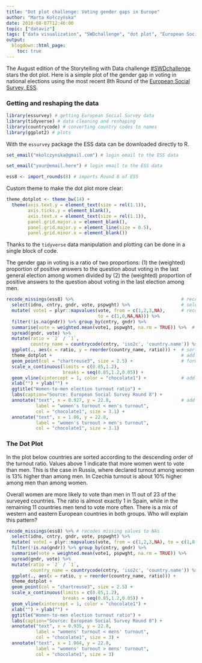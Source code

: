 ```yaml
---
title: "Dot plot challenge: Voting gender gaps in Europe"
author: "Marta Kołczyńska"
date: 2018-08-07T12:46:00
topic: ["dataviz"]
tags: ["data visualization", "SWDchallenge", "dot plot", "European Social Survey", "political inequality"]
output: 
  blogdown::html_page:
    toc: true
---
```


The August edition of the Storytelling with Data challenge [#SWDchallenge](http://www.storytellingwithdata.com/swdchallenge/){target="_blank"} stars the dot plot. Here is a simple plot of the gender gap in voting in national elections using the most recent 8th Round of the [European Social Survey, ESS](http://www.europeansocialsurvey.org/){target="_blank"}.

### Getting and reshaping the data

```r
library(essurvey) # getting European Social Survey data
library(tidyverse) # data cleaning and reshaping
library(countrycode) # converting country codes to names
library(ggplot2) # plots
```

With the `essurvey` package the ESS data can be downloaded directly to R.

```r
set_email("mkolczynska@gmail.com") # login email to the ESS data
```
```r
set_email("your@email.here") # login email to the ESS data
```
```r
ess8 <- import_rounds(8) # imports Round 8 of ESS

```

Custom theme to make the dot plot more clear:

```r
theme_dotplot <- theme_bw(14) +
  theme(axis.text.y = element_text(size = rel(1.1)),
        axis.ticks.y = element_blank(),
        axis.text.x = element_text(size = rel(1.1)),
        panel.grid.major.x = element_blank(),
        panel.grid.major.y = element_line(size = 0.5),
        panel.grid.minor.x = element_blank())
```

Thanks to the `tidyverse` data manipulation and plotting can be done in a single block of code.

The gender gap in voting is a ratio of two proportions: (1) the (weighted) proportion of positive answers to the question about voting in the last general election among women divided by (2) the (weighted) proportion of positive answers to the question about voting in the last election among men.

```r
recode_missings(ess8) %>%                                        # recode missing values to NAs
  select(idno, cntry, gndr, vote, pspwght) %>%                   # select the needed variables
  mutate( vote1 = plyr::mapvalues(vote, from = c(1,2,3,NA),      # recode "not eligible" to NA
                                  to = c(1,0,NA,NA))) %>%
  filter(!is.na(gndr)) %>% group_by(cntry, gndr) %>%
  summarise(vote = weighted.mean(vote1, pspwght, na.rm = TRUE)) %>%  # weighted mean
  spread(gndr, vote) %>%
  mutate(ratio = `2` / `1`,
         country_name = countrycode(cntry, 'iso2c', 'country.name')) %>%
  ggplot(., aes(x = ratio, y = reorder(country_name, ratio))) +  # sort country name by ratio
  theme_dotplot +                                                # add custom theme
  geom_point(col = "chartreuse3", size = 2.5) +                  # format dots
  scale_x_continuous(limits = c(0.85,1.2),
                     breaks = seq(0.85,1.2,0.05)) +
  geom_vline(xintercept = 1, color = "chocolate1") +             # add vertical line at 1
  xlab("") + ylab("") +
  ggtitle("Women-to-men election turnout ratio") + 
  labs(caption="Source: European Social Survey Round 8") + 
  annotate("text", x = 0.927, y = 22.8,                          # add custom text
           label = "women's turnout < men's turnout", 
           col = "chocolate1", size = 3.1) + 
  annotate("text", x = 1.06, y = 22.8, 
           label = "women's turnout > men's turnout", 
           col = "chocolate1", size = 3.1)
```

### The Dot Plot

In the plot below countries are sorted according to the descending order of the turnout ratio.
Values above 1 indicate that more women went to vote than men. This is the case in Russia, where declared turnout among women is 13% higher than among men. In Czechia turnout is about 10% higher among men than among women. 

Overall women are more likely to vote than men in 11 out of 23 of the surveyed countries. The ratio is almost exactly 1 in Spain, while in the remaining 11 countries men tend to vote more often. There is a mix of western and eastern European countries in both groups. Who will explain this pattern?

```r
recode_missings(ess8) %>% # recodes missing values to NAs
  select(idno, cntry, gndr, vote, pspwght) %>%
  mutate( vote1 = plyr::mapvalues(vote, from = c(1,2,3,NA), to = c(1,0,NA,NA))) %>%
  filter(!is.na(gndr)) %>% group_by(cntry, gndr) %>%
  summarise(vote = weighted.mean(vote1, pspwght, na.rm = TRUE)) %>%
  spread(gndr, vote) %>%
  mutate(ratio = `2` / `1`,
         country_name = countrycode(cntry, 'iso2c', 'country.name')) %>%
  ggplot(., aes(x = ratio, y = reorder(country_name, ratio))) + 
  theme_dotplot +                                              
  geom_point(col = "chartreuse3", size = 2.5) + 
  scale_x_continuous(limits = c(0.85,1.2),
                     breaks = seq(0.85,1.2,0.05)) +
  geom_vline(xintercept = 1, color = "chocolate1") +
  xlab("") + ylab("") +
  ggtitle("Women-to-men election turnout ratio") + 
  labs(caption="Source: European Social Survey Round 8") + 
  annotate("text", x = 0.935, y = 22.8,  
           label = "womens' turnout < mens' turnout", 
           col = "chocolate1", size = 3) + 
  annotate("text", x = 1.064, y = 22.8, 
           label = "womens' turnout > mens' turnout", 
           col = "chocolate1", size = 3)
```

[^1]: The original question (B13) read: `Some people don’t vote nowadays for one reason or another. Did you vote in the last [country] national14 election in [month/year]?` with three response categories: `yes`, `no`, and `not eligible`. Those who responded with `not eligible` were excluded from the calculation.

